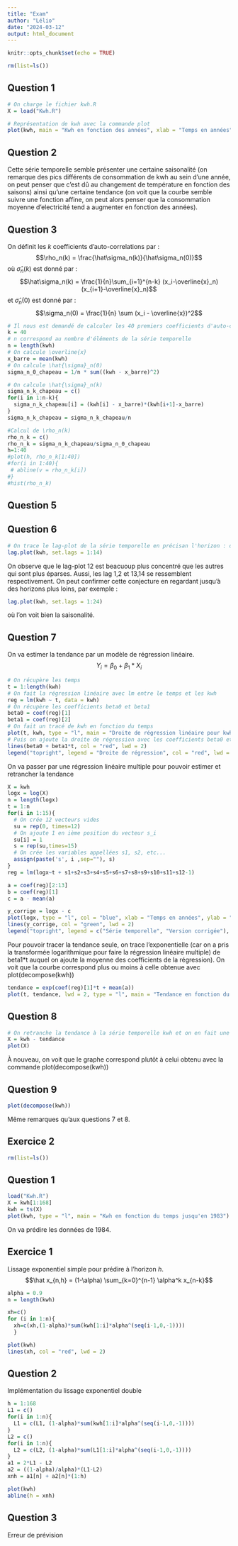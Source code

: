 ```yaml
---
title: "Exam"
author: "Lélio"
date: "2024-03-12"
output: html_document
---
```


```r
knitr::opts_chunk$set(echo = TRUE)
```

```r
rm(list=ls())
```

## Question 1

```r
# On charge le fichier kwh.R
X = load("Kwh.R")
```

```r
# Représentation de kwh avec la commande plot
plot(kwh, main = "Kwh en fonction des années", xlab = "Temps en années", ylab = "Kwh")
```

## Question 2

Cette série temporelle semble présenter une certaine saisonalité (on remarque des pics différents de consommation de kwh au sein d'une année, on peut penser que c'est dû au changement de température en fonction des saisons) ainsi qu'une certaine tendance (on voit que la courbe semble suivre une fonction affine, on peut alors penser que la consommation moyenne d'electricité tend a augmenter en fonction des années).

## Question 3

On définit les $k$ coefficients d'auto-correlations par :
$$\rho_n(k) = \frac{\hat\sigma_n(k)}{\hat\sigma_n(0)}$$
où $\hat\sigma_n(k)$ est donné par :
$$\hat\sigma_n(k) = \frac{1}{n}\sum_{i=1}^{n-k} (x_i-\overline{x}_n)(x_{i+1}-\overline{x}_n)$$
et $\hat\sigma_n(0)$ est donné par : 
$$\sigma_n(0) = \frac{1}{n} \sum (x_i - \overline{x})^2$$

```r
# Il nous est demandé de calculer les 40 premiers coefficients d'auto-correlation.
k = 40
# n correspond au nombre d'éléments de la série temporelle
n = length(kwh)
# On calcule \overline{x}
x_barre = mean(kwh)
# On calcule \hat{\sigma}_n(0)
sigma_n_0_chapeau = 1/n * sum((kwh - x_barre)^2)

# On calcule \hat{\sigma}_n(k)
sigma_n_k_chapeau = c()
for(i in 1:n-k){
  sigma_n_k_chapeau[i] = (kwh[i] - x_barre)*(kwh[i+1]-x_barre)
}
sigma_n_k_chapeau = sigma_n_k_chapeau/n

#Calcul de \rho_n(k)
rho_n_k = c()
rho_n_k = sigma_n_k_chapeau/sigma_n_0_chapeau
h=1:40
#plot(h, rho_n_k[1:40])
#for(i in 1:40){
 # abline(v = rho_n_k[i])
#}
#hist(rho_n_k)
```

## Question 5

## Question 6
```r
# On trace le lag-plot de la série temporelle en précisan l'horizon : de 1 à 14
lag.plot(kwh, set.lags = 1:14)
```

On observe que le lag-plot 12 est beacuoup plus concentré que les autres qui sont plus éparses. Aussi, les lag 1,2 et 13,14 se ressemblent respectivement. On peut confirmer cette conjecture en regardant jusqu'à des horizons plus loins, par exemple : 
```r
lag.plot(kwh, set.lags = 1:24)
```

où l'on voit bien la saisonalité.

## Question 7
On va estimer la tendance par un modèle de régression linéaire.
$$Y_i = \beta_0 + \beta_1*X_i$$
```r
# On récupère les temps 
t = 1:length(kwh)
# On fait la régression linéaire avec lm entre le temps et les kwh
reg = lm(kwh ~ t, data = kwh)
# On récupère les coefficients beta0 et beta1
beta0 = coef(reg)[1]
beta1 = coef(reg)[2]
# On fait un tracé de kwh en fonction du temps
plot(t, kwh, type = "l", main = "Droite de régression linéaire pour kwh")
# Puis on ajoute la droite de régression avec les coefficients beta0 et beta1 récupéres
lines(beta0 + beta1*t, col = "red", lwd = 2)
legend("topright", legend = "Droite de régression", col = "red", lwd = 2)

```

On va passer par une régression linéaire multiple pour pouvoir estimer et retrancher la tendance
```r
X = kwh
logx = log(X)
n = length(logx)
t = 1:n
for(i in 1:15){
  # On crée 12 vecteurs vides
  su = rep(0, times=12)
  # On ajoute 1 en ième position du vecteur s_i
  su[i] = 1
  s = rep(su,times=15)
  # On crée les variables appellées s1, s2, etc...
  assign(paste('s', i ,sep=""), s)
}
reg = lm(logx~t + s1+s2+s3+s4+s5+s6+s7+s8+s9+s10+s11+s12-1)

a = coef(reg)[2:13]
b = coef(reg)[1]
c = a - mean(a)

y_corrige = logx - c
plot(logx, type = "l", col = "blue", xlab = "Temps en années", ylab = "Transformée logarithmique", main = "Série temporelle et Version corrigée")
lines(y_corrige, col = "green", lwd = 2)
legend("topright", legend = c("Série temporelle", "Version corrigée"), col = c("blue", "green"), lwd = 2:2)
```

Pour pouvoir tracer la tendance seule, on trace l'exponentielle (car on a pris la transformée logarithmique pour faire la régression linéaire multiple) de beta1*t auquel on ajoute la moyenne des coefficients de la régression). On voit que la courbe correspond plus ou moins à celle obtenue avec plot(decompose(kwh))
```r
tendance = exp(coef(reg)[1]*t + mean(a))
plot(t, tendance, lwd = 2, type = "l", main = "Tendance en fonction du temps")
```
## Question 8
```r
# On retranche la tendance à la série temporelle kwh et on en fait une représentation graphique
X = kwh - tendance
plot(X)
```

À nouveau, on voit que le graphe correspond plutôt à celui obtenu avec la commande plot(decompose(kwh))

## Question 9

```r
plot(decompose(kwh))
```

Même remarques qu'aux questions 7 et 8.


## Exercice 2
```r
rm(list=ls())
```

## Question 1
```r
load("Kwh.R")
X = kwh[1:168]
kwh = ts(X)
plot(kwh, type = "l", main = "Kwh en fonction du temps jusqu'en 1983")
```

On va prédire les données de 1984.

## Exercice 1
Lissage exponentiel simple pour prédire à l'horizon $h$.
$$\hat x_{n,h} = (1-\alpha) \sum_{k=0}^{n-1} \alpha^k x_{n-k}$$


```r
alpha = 0.9
n = length(kwh)

xh=c()
for (i in 1:n){
  xh=c(xh,(1-alpha)*sum(kwh[1:i]*alpha^(seq(i-1,0,-1))))
  }

plot(kwh)
lines(xh, col = "red", lwd = 2)

```

## Question 2

Implémentation du lissage exponentiel double

```r
h = 1:168
L1 = c()
for(i in 1:n){
  L1 = c(L1, (1-alpha)*sum(kwh[1:i]*alpha^(seq(i-1,0,-1))))
}
L2 = c()
for(i in 1:n){
  L2 = c(L2, (1-alpha)*sum(L1[1:i]*alpha^(seq(i-1,0,-1))))
}
a1 = 2*L1 - L2
a2 = ((1-alpha)/alpha)*(L1-L2)
xnh = a1[n] + a2[n]*(1:h)

plot(kwh)
abline(h = xnh)
```

## Question 3
Erreur de prévision 
```r

```





